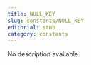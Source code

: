 ```yaml
---
title: NULL_KEY
slug: constants/NULL_KEY
editorial: stub
category: constants
---
```


<LSLConstant
	name="NULL_KEY"
	type="string"
	value="00000000-0000-0000-0000-000000000000"
/>

No description available.

